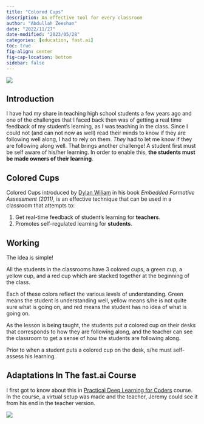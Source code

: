 ```yaml
---
title: "Colored Cups"
description: An effective tool for every classroom
author: "Abdullah Zeeshan"
date: "2022/11/27"
date-modified: "2023/05/28"
categories: [education, fast.ai]
toc: true
fig-align: center
fig-cap-location: bottom
sidebar: false
---
```


![](traffic_light.jpg)

## Introduction

I have had my share in teaching high school students a few years ago and one of the challenges that I faced back then was of getting a real time feedback of my student's learning, as I was teaching in the class. Since I could not (and can not now as well) read their minds to know if they are following well along, I had to rely on them. *They* had to let me know if they are following along well. That brings another challenge! A student first must be self aware of his/her learning. In order to enable this, **the students must be made owners of their learning**.

## Colored Cups

Colored Cups introduced by [Dylan Wiliam](https://www.dylanwiliam.org/Dylan_Wiliams_website/Welcome.html) in his book *Embedded Formative Assessment (2011)*, is an effective technique that can be used in a classroom that attempts to:

1. Get real-time feedback of student's learning for **teachers**.
2. Promotes self-regulated learning for **students**.  

## Working

The idea is simple!

All the students in the classrooms have 3 colored cups, a green cup, a yellow cup, and a red cup which are stacked together at the beginning of the class.

Each of these colors reflect the various levels of understanding. Green means the student is understanding well, yellow means s/he is not quite sure what is going on, and red means the student has no idea of what is going on.

As the lesson is being taught, the students put *a* colored cup on their desks that corresponds to how they are following along, and the teacher can see the classroom to get a sense of how the students are following along.

Prior to when a student puts a colored cup on the desk, s/he must self-assess his learning. 

## Adaptations In The fast.ai Course

I first got to know about this in [Practical Deep Learning for Coders](course.fast.ai) course. In the course, a virtual setup was made and the teacher, Jeremy could see it from his end in the teacher version.

![](pdlc_cc.png)
